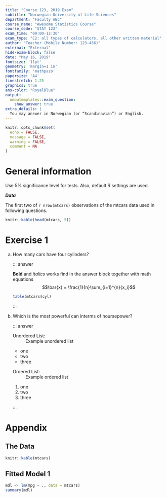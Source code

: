 ```yaml
---
title: "Course 123, 2019 Exam"
subtitle: "Norwegian University of Life Sciences"
department: "Faculty ABC"
course_name: "Awesome Statistics Course"
course_code: "STAT 123"
exam_time: "09:00-12:30"
exam_type: "C2: all types of calculators, all other written material"
author: "Teacher (Mobile Number: 123-456)"
external: "External"
hide-exam-block: false
date: "May 16, 2019"
fontsize: '11pt'
geometry: 'margin=1 in'
fontfamily: 'mathpazo'
papersize: 'A4'
linestretch: 1.25
graphics: true
ans-color: "RoyalBlue"
output: 
  nmbutemplates::exam_question:
    show_answer: true
extra_details: |
  You may answer in Norwegian (or “Scandinavian”) or English.
---
```


```r
knitr::opts_chunk$set(
  echo = FALSE,
  message = FALSE,
  warning = FALSE,
  comment = NA
)
```

# General information

Use 5% significance level for tests. Also, default R settings are used.

***Data***

The first two of `r nrow(mtcars)` observations of the mtcars data used in following questions.

```r
knitr::kable(head(mtcars, 5))
```

# Exercise 1

a) How many cars have four cylinders?
  
    ::: answer
  
    **Bold** and _italics_ works find in the answer block together with math equations
    $$\bar{x} = \frac{1}{n}\sum_{i=1}^{n}{x_i}$$
        
    ```r
    table(mtcars$cyl)
    ```
    
    :::
    
b) Which is the most powerful can interms of hoursepower?
    
    ::: answer
    
    Unordered List:
    : Example unordered list
      
      - one
      - two
      - three
    
    Ordered List:
    : Example ordered list
      
      1. one
      1. two
      1. three
      
    :::

# Appendix

## The Data
```r
knitr::kable(mtcars)
```

## Fitted Model 1
```r
mdl <- lm(mpg ~ ., data = mtcars)
summary(mdl)
```

